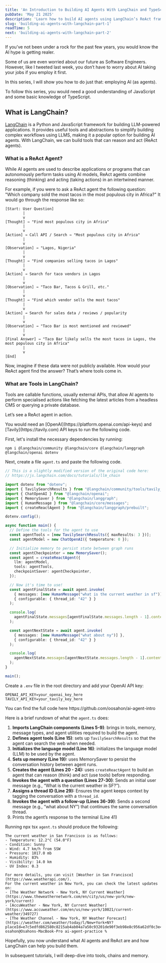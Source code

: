 ```yaml
---
title: 'An Introduction to Building AI Agents With LangChain and TypeScript'
pubDate: 'May 21 2025'
description: 'Learn how to build AI agents using LangChain’s ReAct framework in JavaScript. This tutorial covers reasoning, tool usage, and memory, helping you create LLM-powered workflows that think and act.'
slug: 'building-ai-agents-with-langchain-part-1'
readTime: 5
next: 'building-ai-agents-with-langchain-part-2'
---
```



If you’ve not been under a rock for the past few years, you would know the AI hype is getting realer.

Some of us are even worried about our future as Software Engineers. However, like I tweeted last week, you don’t have to worry about AI taking your jobs if you employ it first.

In this series, I will show you how to do just that: employing AI (as agents).

<Callout variant="info" showIcon>
	To follow this series, you would need a good understanding of JavaScript and some basic knowledge
	of TypeScript.
</Callout>

## What is LangChain?

[LangChain](https://www.langchain.com) is a Python and JavaScript framework for building LLM-powered applications. It provides useful tools and abstractions to simplify building complex workflows using LLMS, making it a popular option for building AI agents.
With LangChain, we can build tools that can reason and act (ReAct agents).

### What is a ReAct Agent?

While AI agents are used to describe applications or programs that can autonomously perform tasks using AI models, ReAct agents combine reasoning (thinking) and acting (taking actions) in an intertwined manner.

For example, if you were to ask a ReAct agent the following question: "Which company sold the most tacos in the most populous city in Africa?" It would go through the response like so:

```plaintext
[Start: User Question]
        |
        v
[Thought] → "Find most populous city in Africa"
        |
        v
[Action] → Call API / Search → "Most populous city in Africa"
        |
        v
[Observation] → "Lagos, Nigeria"
        |
        v
[Thought] → "Find companies selling tacos in Lagos"
        |
        v
[Action] → Search for taco vendors in Lagos
        |
        v
[Observation] → "Taco Bar, Tacos & Grill, etc."
        |
        v
[Thought] → "Find which vendor sells the most tacos"
        |
        v
[Action] → Search for sales data / reviews / popularity
        |
        v
[Observation] → "Taco Bar is most mentioned and reviewed"
        |
        v
[Final Answer] → "Taco Bar likely sells the most tacos in Lagos, the most populous city in Africa"
        |
        v
[End]

```

Now, imagine if these data were not publicly available. How would your ReAct agent find the answer?
That’s where tools come in.

### What are Tools in LangChain?

Tools are callable functions, usually external APIs, that allow AI agents to perform specialised actions like fetching the latest articles from a headless CMS or querying a private database.

Let’s see a ReAct agent in action.

<Callout variant="warning">
	You would need an [OpenAI](https://platform.openai.com/api-keys) and [Tavily](https://tavily.com)
	API keys to run the following code.
</Callout>

First, let's install the necessary dependencies by running:

```plaintext
npm i @langchain/community @langchain/core @langchain/langgraph @langchain/openai dotenv
```

Next, create a file `agent.ts` and paste the following code.

```ts:agent.ts
// This is a slightly modified version of the original code here:
// https://js.langchain.com/docs/tutorials/llm_chain

import dotenv from "dotenv";
import { TavilySearchResults } from "@langchain/community/tools/tavily_search";
import { ChatOpenAI } from "@langchain/openai";
import { MemorySaver } from "@langchain/langgraph";
import { HumanMessage } from "@langchain/core/messages";
import { createReactAgent } from "@langchain/langgraph/prebuilt";

dotenv.config();

async function main() {
  // Define the tools for the agent to use
  const agentTools = [new TavilySearchResults({ maxResults: 3 })];
  const agentModel = new ChatOpenAI({ temperature: 0 });

  // Initialize memory to persist state between graph runs
  const agentCheckpointer = new MemorySaver();
  const agent = createReactAgent({
    llm: agentModel,
    tools: agentTools,
    checkpointSaver: agentCheckpointer,
  });

  // Now it's time to use!
  const agentFinalState = await agent.invoke(
    { messages: [new HumanMessage("what is the current weather in sf")] },
    { configurable: { thread_id: "42" } }
  );

  console.log(
    agentFinalState.messages[agentFinalState.messages.length - 1].content
  );

  const agentNextState = await agent.invoke(
    { messages: [new HumanMessage("what about ny")] },
    { configurable: { thread_id: "42" } }
  );

  console.log(
    agentNextState.messages[agentNextState.messages.length - 1].content
  );
}

main();
```

Create a `.env` file in the root directory and add your OpenAI API key:

```env
OPENAI_API_KEY=your_openai_key_here
TAVILY_API_KEY=your_tavily_key_here
```

<Callout variant="info" showIcon>
	You can find the full code here https://github.com/oosahon/ai-agent-intro
</Callout>

Here is a brief rundown of what the `agent.ts` does:

1. **Imports LangChain components (Lines 5-9)**: brings in tools, memory, message types, and agent utilities required to build the agent.
2. **Defines agent tools (Line 15)**: sets up `TavilySearchResults` so that the agent can search the web when needed.
3. **Initializes the language model (Line 16)**: initializes the language model (LLM) to be used by the agent.
4. **Sets up memory (Line 19):** uses MemorySaver to persist the conversation history between agent runs.
5. **Creates the agent (Lines 20 - 24):** uses `createReactAgent` to build an agent that can reason (think) and act (use tools) before responding.
6. **Invokes the agent with a question (Lines 27-30)**: Sends an initial user message (e.g., “What is the current weather in SF?”).
7. **Assigns a thread ID (Line 29):** Ensures the agent keeps context by tagging the conversation with a `thread_id`.
8. **Invokes the agent with a follow-up (Lines 36-39)**: Sends a second message (e.g., “what about NY”) that continues the same conversation thread.
9. Prints the agent’s response to the terminal (Line 41)

Running npx tsx `agent.ts` should produce the following:

```plaintext
The current weather in San Francisco is as follows:
- Temperature: 12.2°C (54.0°F)
- Condition: Sunny
- Wind: 4.7 km/h from SSW
- Pressure: 1017.0 mb
- Humidity: 83%
- Visibility: 14.0 km
- UV Index: 0.3

For more details, you can visit [Weather in San Francisco](https://www.weatherapi.com/).
For the current weather in New York, you can check the latest updates on:
- [The Weather Network - New York, NY Current Weather](https://www.theweathernetwork.com/en/city/us/new-york/new-york/current)
- [AccuWeather - New York, NY Current Weather](https://www.accuweather.com/en/us/new-york/10021/current-weather/349727)
- [The Weather Channel - New York, NY Weather Forecast](https://weather.com/weather/today/l/New+York+NY?placeId=e7c5edfd862580c8215ab4ab04a7a50c93201de90f3eb98e8c956a62df0c3e49)
osahon@Osahons-MacBook-Pro ai-agent-practice %
```

Hopefully, you now understand what AI agents and ReAct are and how LangChain can help you build them.

In subsequent tutorials, I will deep-dive into tools, chains and memory.
